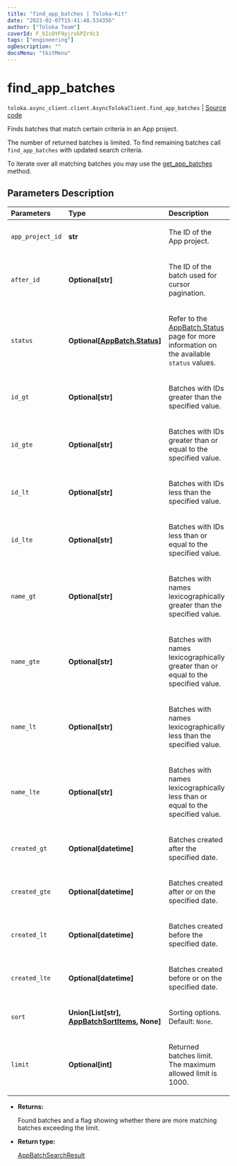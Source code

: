 ```yaml
---
title: "find_app_batches | Toloka-Kit"
date: "2023-02-07T15:41:48.534356"
author: ["Toloka Team"]
coverId: F_bIcOYF9yjrxkPZrXc3
tags: ["engineering"]
ogDescription: ""
docsMenu: "tkitMenu"
---
```


# find_app_batches
`toloka.async_client.client.AsyncTolokaClient.find_app_batches` | [Source code](https://github.com/Toloka/toloka-kit/blob/v1.1.3/src/client/__init__.py#L0)

Finds batches that match certain criteria in an App project.

The number of returned batches is limited. To find remaining batches call `find_app_batches` with updated search criteria.

To iterate over all matching batches you may use the [get_app_batches](/docs-new/toloka-kit/reference/toloka.client.TolokaClient.get_app_batches) method.

## Parameters Description

| Parameters | Type | Description |
| :----------| :----| :-----------|
`app_project_id`|**str**|<p>The ID of the App project.</p>
`after_id`|**Optional\[str\]**|<p>The ID of the batch used for cursor pagination.</p>
`status`|**Optional\[[AppBatch.Status](/docs-new/toloka-kit/reference/toloka.client.app.AppBatch.Status)\]**|<p>Refer to the [AppBatch.Status](/docs-new/toloka-kit/reference/toloka.client.app.AppBatch.Status) page for more information on the available `status` values.</p>
`id_gt`|**Optional\[str\]**|<p>Batches with IDs greater than the specified value.</p>
`id_gte`|**Optional\[str\]**|<p>Batches with IDs greater than or equal to the specified value.</p>
`id_lt`|**Optional\[str\]**|<p>Batches with IDs less than the specified value.</p>
`id_lte`|**Optional\[str\]**|<p>Batches with IDs less than or equal to the specified value.</p>
`name_gt`|**Optional\[str\]**|<p>Batches with names lexicographically greater than the specified value.</p>
`name_gte`|**Optional\[str\]**|<p>Batches with names lexicographically greater than or equal to the specified value.</p>
`name_lt`|**Optional\[str\]**|<p>Batches with names lexicographically less than the specified value.</p>
`name_lte`|**Optional\[str\]**|<p>Batches with names lexicographically less than or equal to the specified value.</p>
`created_gt`|**Optional\[datetime\]**|<p>Batches created after the specified date.</p>
`created_gte`|**Optional\[datetime\]**|<p>Batches created after or on the specified date.</p>
`created_lt`|**Optional\[datetime\]**|<p>Batches created before the specified date.</p>
`created_lte`|**Optional\[datetime\]**|<p>Batches created before or on the specified date.</p>
`sort`|**Union\[List\[str\], [AppBatchSortItems](/docs-new/toloka-kit/reference/toloka.client.search_requests.AppBatchSortItems), None\]**|<p>Sorting options. Default: `None`.</p>
`limit`|**Optional\[int\]**|<p>Returned batches limit. The maximum allowed limit is 1000.</p>

* **Returns:**

  Found batches and a flag showing whether there are more matching batches exceeding the limit.

* **Return type:**

  [AppBatchSearchResult](/docs-new/toloka-kit/reference/toloka.client.search_results.AppBatchSearchResult)
